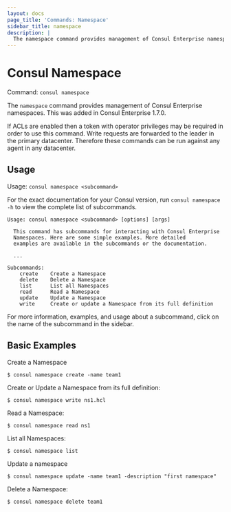 ```yaml
---
layout: docs
page_title: 'Commands: Namespace'
sidebar_title: namespace
description: |
  The namespace command provides management of Consul Enterprise namespaces.
---
```


# Consul Namespace

Command: `consul namespace`

<EnterpriseAlert />

The `namespace` command provides management of Consul Enterprise namespaces. This was added in Consul Enterprise 1.7.0.

If ACLs are enabled then a token with operator privileges may be required in order to use this command. Write
requests are forwarded to the leader in the primary datacenter. Therefore these commands can be run against
any agent in any datacenter.

## Usage

Usage: `consul namespace <subcommand>`

For the exact documentation for your Consul version, run `consul namespace -h` to view the complete list of subcommands.

```text
Usage: consul namespace <subcommand> [options] [args]

  This command has subcommands for interacting with Consul Enterprise
  Namespaces. Here are some simple examples. More detailed
  examples are available in the subcommands or the documentation.

  ...

Subcommands:
    create    Create a Namespace
    delete    Delete a Namespace
    list      List all Namespaces
    read      Read a Namespace
    update    Update a Namespace
    write     Create or update a Namespace from its full definition
```

For more information, examples, and usage about a subcommand, click on the name
of the subcommand in the sidebar.

## Basic Examples

Create a Namespace

```shell
$ consul namespace create -name team1
```

Create or Update a Namespace from its full definition:

```shell
$ consul namespace write ns1.hcl
```

Read a Namespace:

```shell
$ consul namespace read ns1
```

List all Namespaces:

```shell
$ consul namespace list
```

Update a namespace

```shell
$ consul namespace update -name team1 -description "first namespace"
```

Delete a Namespace:

```shell
$ consul namespace delete team1
```
